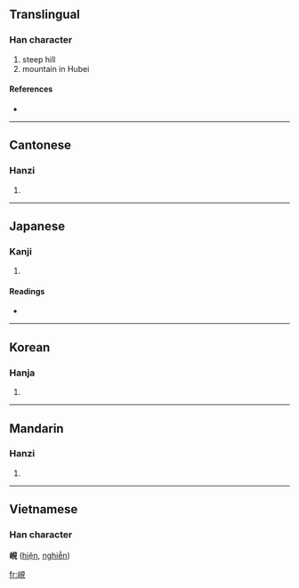 {{see|岘}}
==Translingual==

===Han character===
{{Han char|rn=46|rad=山|as=07|sn=10|four=2671<sub>0</sub>|canj=山月山山 (UBUU)}}

# steep hill
# mountain in Hubei

====References====
* {{Han ref|kx=0312.020|dkj=08106|dj=0612.090|hdz=10773.120|uh=5CF4|ud=23796|bh=AE73|bd=44659}}

----

==Cantonese==

===Hanzi===
{{yue-hanzi|jyut=|y=yin6}}

# {{defn|Cantonese}}

----

==Japanese==

===Kanji===
{{ja-kanji|grade=|rs=山07}}

# {{defn|Japanese}}

====Readings====
* {{ja-readings|on=[[けん]] (ken), [[げん]] (gen)|kun=[[けわしい]] (kewashii)}}

----

==Korean==

===Hanja===
{{ko-hanja|hangeul=현|rv=hyeon|mr=hyŏn}}

# {{defn|Korean}}

----

==Mandarin==

===Hanzi===
{{cmn-hanzi|sim=岘|pin=[[xiàn]] ([[xian4]])|wg=hsien<sup>4</sup>}}

# {{defn|Mandarin}}

----

==Vietnamese==
===Han character===
'''峴''' ([[hiện]], [[nghiễn]])

[[fr:峴]]